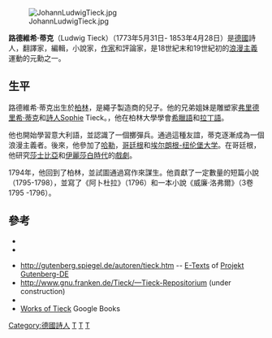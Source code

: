 {{no footnotes|time=2014-05-29T12:48:05+00:00}}
[[File:JohannLudwigTieck.jpg|thumb]]

'''路德維希·蒂克'''（Ludwig Tieck）（1773年5月31日- 1853年4月28日）是[[德國|德國]]詩人，翻譯家，編輯，小說家，[[作家|作家]]和評論家，是18世紀末和19世紀初的[[浪漫主義|浪漫主義]]運動的元勳之一。

==生平==
路德維希·蒂克出生於[[柏林|柏林]]，是繩子製造商的兒子。他的兄弟姐妹是雕塑家[[弗里德里希·蒂克|弗里德里希·蒂克]]和[[詩人|詩人]]Sophie Tieck。，他在柏林大學學會[[希臘語|希臘語]]和[[拉丁語|拉丁語]]。

他也開始學習意大利語，並認識了一個擲彈兵。通過這種友誼，蒂克逐漸成為一個浪漫主義者。後來，他參加了[[哈勒|哈勒]]，[[哥廷根|哥廷根]]和[[埃尔朗根-纽伦堡大学|埃尔朗根-纽伦堡大学]]。在哥廷根，他研究[[莎士比亞|莎士比亞]]和[[伊麗莎白時代|伊麗莎白時代]]的[[戲劇|戲劇]]。

1794年，他回到了柏林，並試圖通過寫作來謀生。他貢獻了一定數量的短篇小說（1795-1798），並寫了《阿卜杜拉》（1796）和一本小說《威廉·洛弗爾》（3卷1795 -1796）。

==參考==
*{{commons-inline|Ludwig Tieck|Ludwig Tieck}}
*{{wikiquote-inline}}
{{Zeno-Autor|Literatur/M/Tieck,+Ludwig}}
* http://gutenberg.spiegel.de/autoren/tieck.htm -- [[E-Text|E-Text]]s of [[Projekt_Gutenberg-DE|Projekt Gutenberg-DE]]
* http://www.gnu.franken.de/Tieck/—Tieck-Repositorium{{dead link|date=2018年1月 |bot=InternetArchiveBot |fix-attempted=yes }} (under construction)
*{{Cite NIE|Tieck, Ludwig|year=1905}}
*[https://www.google.com/search?q=Ludwig+Tieck&btnG=Search+Books&tbm=bks&tbo=1#q=Ludwig+Tieck&tbm=bks&tbs=bkv:r Works of Tieck] Google Books

{{浪漫主義}}

{{Authority control}}
{{DEFAULTSORT:Tieck, Ludwig}}

[[Category:德國詩人|Category:德國詩人]]
[[Category:埃尔朗根-纽伦堡大学校友|T]]
[[Category:哥廷根大學校友|T]]
[[Category:哈雷大學校友|T]]